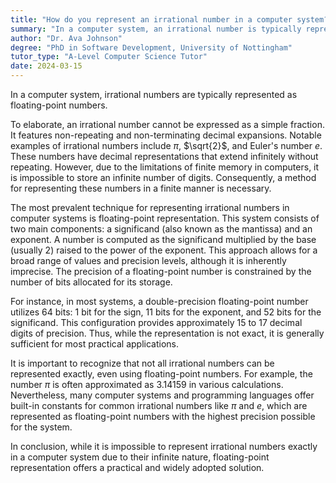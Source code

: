 ```yaml
---
title: "How do you represent an irrational number in a computer system?"
summary: "In a computer system, an irrational number is typically represented as a floating-point number."
author: "Dr. Ava Johnson"
degree: "PhD in Software Development, University of Nottingham"
tutor_type: "A-Level Computer Science Tutor"
date: 2024-03-15
---
```


In a computer system, irrational numbers are typically represented as floating-point numbers.

To elaborate, an irrational number cannot be expressed as a simple fraction. It features non-repeating and non-terminating decimal expansions. Notable examples of irrational numbers include $\pi$, $\sqrt{2}$, and Euler's number $e$. These numbers have decimal representations that extend infinitely without repeating. However, due to the limitations of finite memory in computers, it is impossible to store an infinite number of digits. Consequently, a method for representing these numbers in a finite manner is necessary.

The most prevalent technique for representing irrational numbers in computer systems is floating-point representation. This system consists of two main components: a significand (also known as the mantissa) and an exponent. A number is computed as the significand multiplied by the base (usually $2$) raised to the power of the exponent. This approach allows for a broad range of values and precision levels, although it is inherently imprecise. The precision of a floating-point number is constrained by the number of bits allocated for its storage.

For instance, in most systems, a double-precision floating-point number utilizes $64$ bits: $1$ bit for the sign, $11$ bits for the exponent, and $52$ bits for the significand. This configuration provides approximately $15$ to $17$ decimal digits of precision. Thus, while the representation is not exact, it is generally sufficient for most practical applications.

It is important to recognize that not all irrational numbers can be represented exactly, even using floating-point numbers. For example, the number $\pi$ is often approximated as $3.14159$ in various calculations. Nevertheless, many computer systems and programming languages offer built-in constants for common irrational numbers like $\pi$ and $e$, which are represented as floating-point numbers with the highest precision possible for the system.

In conclusion, while it is impossible to represent irrational numbers exactly in a computer system due to their infinite nature, floating-point representation offers a practical and widely adopted solution.
    
